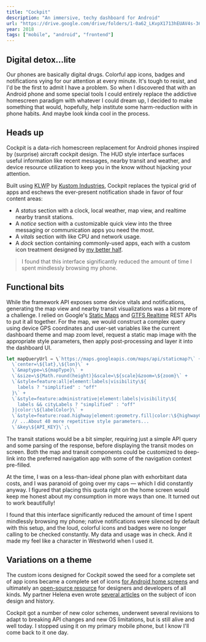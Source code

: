 ```yaml
---
title: "Cockpit"
description: "An immersive, techy dashboard for Android"
url: "https://drive.google.com/drive/folders/1-0a62_LKvpX1713hEUAV4s-360yzdqwe?usp=sharing"
year: 2018
tags: ["mobile", "android", "frontend"]
---
```



## Digital detox...lite

Our phones are basically digital drugs. Colorful app icons, badges and notifications vying for our attention at every minute. It's tough to resist, and I'd be the first to admit I have a problem. So when I discovered that with an Android phone and some special tools I could entirely replace the addictive homescreen paradigm with whatever I could dream up, I decided to make something that would, hopefully, help institute some harm-reduction with in phone habits. And maybe look kinda cool in the process.

## Heads up

Cockpit is a data-rich homescreen replacement for Android phones inspired by (surprise) aircraft cockpit design. The HUD style interface surfaces useful information like recent messages, nearby transit and weather, and device resource utilization to keep you in the know without hijacking your attention.

<AppWindow chrome title="Cockpit">
  <ThemedImage
    alt="Rendering of a custom phone dashboard showing a local map, weather, messages, and other quick actions"
    src={cockpitImage}
  />
</AppWindow>

Built using <abbr title="Kustom Live Wallpaper">KLWP</abbr> by [Kustom Industries](https://play.google.com/store/apps/dev?id=5300483087872269403&hl=en_US&gl=US), Cockpit replaces the typical grid of apps and eschews the
ever-present notification shade in favor of four content areas:

- A *status* section with a clock, local weather, map view, and realtime nearby transit stations.
- A *notice* section with a customizable quick view into the three messaging or communication apps you need the most.
- A *vitals* section with like CPU and network usage.
- A *dock* section containing commonly-used apps, each with a custom icon treatment designed by [my better half](https://helenazhang.com).

> I found that this interface significantly reduced the amount of time I spent mindlessly browsing my phone.

## Functional bits

While the framework API exposes some device vitals and notifications, generating the map view and nearby transit visualizations was a bit more of a challenge. I relied on Google's [Static Maps](https://developers.google.com/maps/documentation/maps-static/overview) and [GTFS Realtime](https://developers.google.com/transit/gtfs-realtime) REST APIs to put it all together. For the map, we would construct a complex query using device GPS coordinates and user-set variables like the current dashboard theme and map zoom level, request a static map image with the appropriate style parameters, then apply post-processing and layer it into the dashboard UI.

```js
let mapQueryUrl = \`https://maps.googleapis.com/maps/api/staticmap?\` +
  \`center=\${lat},\${lon}\` +
  \`&maptype=\${mapType}\` +
  \`&size=\${Math.round(height)}&scale=\${scale}&zoom=\${zoom}\` +
  \`&style=feature:all|element:labels|visibility\${
    labels ? "simplified" : "off"
  }\` +
  \`&style=feature:administrative|element:labels|visibility\${
    labels && cityLabels ? "simplified" : "off"
  }|color:\${labelColor}\` +
  \`&style=feature:road.highway|element:geometry.fill|color:\${highwayColor}\` +
  // ...About 40 more repetitive style parameters... 
  \`&key\${API_KEY}\`;\
```

The transit stations would be a bit simpler, requiring just a simple API query and some parsing of the response, before displaying the transit modes on screen. Both the map and transit components could be customized to deep-link into the preferred navigation app with some of the navigation context pre-filled.

At the time, I was on a less-than-ideal phone plan with exhorbitant data costs, and I was paranoid of going over my caps — which I did constantly anyway. I figured that placing this quota right on the home screen would keep me honest about my consumption in more ways than one. It turned out to work beautifully!

<AppWindow chrome title="Vitals" caption="Close-up of indicators in the vitals section">
<ThemedImage
  alt="Close-up of indicators in the vitals section"
  src={cockpitGaugesImage}
/>
</AppWindow>

I found that this interface significantly reduced the amount of time I spent mindlessly browsing my phone; native notifications were silenced by default with this setup, and the loud, colorful icons and badges were no longer calling to be checked constantly. My data and usage was in check. And it made my feel like a character in Westworld when I used it.

## Variations on a theme

The custom icons designed for Cockpit sowed the seed for a complete set of app icons became a complete set of icons [for Android home screens](https://github.com/phosphor-icons/android) and ultimately an [open-source resource](/projects/phosphor-icons) for designers and developers of all kinds. My partner Helena even wrote [several articles](https://medium.com/@minoraxis) on the subject of icon design and history.

Cockpit got a number of new color schemes, underwent several revisions to adapt to breaking API changes and new OS limitations, but is still alive and well today. I stopped using it on my primary mobile phone, but I know I'll come back to it one day.
